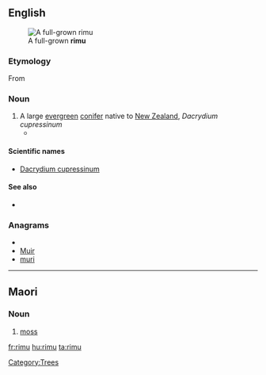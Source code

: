 ==English==
[[File:Rimu-Waitakere.jpg|thumb|A full-grown '''rimu''']]

===Etymology===

From {{etyl|mi}}

===Noun===
{{en-noun|rimu}}

# A large [[evergreen]] [[conifer]] native to [[New Zealand]], ''Dacrydium cupressinum''
#*{{quote-news|2009|January 31|Susan Gough Henly|Paddling in New Zealand’s nirvana|Toronto Star|url=http://www.thestar.com/Travel/article/578669
|passage=Leaving the kayaks at Onetahuti Beach, Maori for “to run along the sand,” we amble along the beach before climbing over a lush headland, dense with kawa kawa trees, '''rimu''' pine, silver ferns and flowering tea-trees, to view the sweeping beach in front of the Awaroa estuary. }}

====Scientific names====
* [[Dacrydium cupressinum]]

====See also====
*{{pedialite|Rimu (tree)}}

===Anagrams===
* {{alphagram|imru}}
* [[Muir#English|Muir]]
* [[muri#English|muri]]

[[Category:Trees]]

----

==Maori==

===Noun===
{{infl|mi|noun}}

# [[moss]]

[[fr:rimu]]
[[hu:rimu]]
[[ta:rimu]]